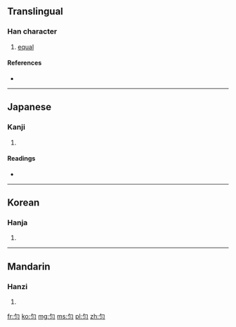 {{also|勻}}
==Translingual==

===Han character===
{{Han char|rn=20|rad=勹|as=02|sn=4|four=|canj=心戈一 (PIM)}}

# [[equal]]

====References====
* {{Han ref|kx=0150.241|dkj=02497|hdz=10255.010|uh=5300|ud=21248}}

----

==Japanese==

===Kanji===
{{ja-kanji|grade=|rs=勹02}}

# {{defn|lang=ja|sort=勹02}}

====Readings====
* {{ja-readings|on=[[いん]] (in)|kun=[[すくない]] (sukunai), [[ひとしい]] (hitoshii)}}

----

==Korean==

===Hanja===
{{ko-hanja|hangeul=[[균]], [[윤]]|rv=gyun, yun|mr=kyun, yun}}

# {{defn|lang=ko|sort=勹02}}

----

==Mandarin==

===Hanzi===
{{cmn-hanzi|tra=勻|pin=[[yún]] ([[yun2]])|wg=yün<sup>2</sup>}}

# {{defn|lang=cmn|sort=勹02}}

[[fr:匀]]
[[ko:匀]]
[[mg:匀]]
[[ms:匀]]
[[pl:匀]]
[[zh:匀]]